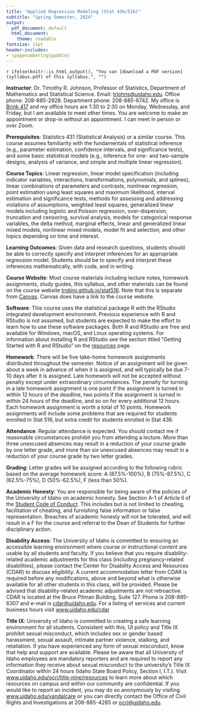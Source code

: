 ```yaml
---
title: "Applied Regression Modeling (Stat 436/516)"
subtitle: "Spring Semester, 2024"
output: 
  pdf_document: default
  html_document: 
    theme: readable
fontsize: 11pt
header-includes:
- \pagenumbering{gobble}
---
```


`r ifelse(knitr::is_html_output(), "You can [download a PDF version](syllabus.pdf) of this syllabus.", "")`

\raggedright

**Instructor**: Dr.\ Timothy R. Johnson, Professor of Statistics, Department of Mathematics and Statistical Science. Email: <trjohns@uidaho.edu>. Office phone: 208-885-2928. Department phone: 208-885-6742. My office is [Brink 417](https://goo.gl/maps/zcpTXzbPCGWGj7tM9) and my office hours are 1:30 to 2:30 on Monday, Wednesday, and Friday, but I am available to meet other times. You are welcome to make an appointment or drop-in without an appointment. I can meet in person or over Zoom.

**Prerequisites**: Statistics 431 (Statistical Analysis) or a similar course. This course assumes familiarity with the fundamentals of statistical inference (e.g., parameter estimation, confidence intervals, and significance tests), and some basic statistical models (e.g., inference for one- and two-sample designs, analysis of variance, and simple and multiple linear regression).

**Course Topics**: Linear regression, linear model specification (including indicator variables, interactions, transformations, polynomials, and splines), linear combinations of parameters and contrasts, nonlinear regression, point estimation using least squares and maximum likelihood, interval estimation and significance tests, methods for assessing and addressing violations of assumptions, weighted least squares, generalized linear models including logistic and Poisson regression, over-dispersion, truncation and censoring, survival analysis, models for categorical response variables, the delta method, marginal effects, linear and generalized linear mixed models, nonlinear mixed models, model fit and selection, and other topics depending on time and interest. 

**Learning Outcomes**: Given data and research questions, students should be able to correctly specify and interpret inferences for an appropriate regression model. Students should be to specify and interpret these inferences mathematically, with code, and in writing. 

**Course Website**: Most course materials including lecture notes, homework assignments, study guides, this syllabus, and other materials can be found on the course website [trobinj.github.io/stat516](https://trobinj.github.io/stat251). Note that this is separate from [Canvas](http://canvas.uidaho.edu). Canvas does have a link to the course website. 

**Software**: This course uses the statistical package R with the RStudio integrated development environment. Previous experience with R and RStudio is not assumed, but students are expected to make the effort to learn how to use these software packages. Both R and RStudio are free and available for Windows, macOS, and Linux operating systems. For information about installing R and RStudio see the section titled "Getting Started with R and RStudio" on the [resources](resources.html) page.  

**Homework**: There will be five take-home homework assignments distributed throughout the semester. Notice of an assignment will be given about a week in advance of when it is assigned, and will typically be due 7-10 days after it is assigned. Late homework will not be accepted without penalty except under extraordinary circumstances. The penalty for turning in a late homework assignment is one point if the assignment is turned in within 12 hours of the deadline, two points if the assignment is turned in within 24 hours of the deadline, and so on for every additional 12 hours. Each homework assignment is worth a total of 10 points. Homework assignments will include some problems that are required for students enrolled in Stat 516, but extra credit for students enrolled in Stat 436. 

**Attendance**: Regular attendance is expected. You should contact me if reasonable circumstances prohibit you from attending a lecture. More than three unexcused absences may result in a reduction of your course grade by one letter grade, and more than six unexcused absences may result in a reduction of your course grade by two letter grades.

**Grading**: Letter grades will be assigned according to the following rubric based on the average homework score: A (87.5%-100%), B (75%-87.5%), C (62.5%-75%), D (50%-62.5%), F (less than 50%). 

**Academic Honesty**: You are responsible for being aware of the policies of the University of Idaho on academic honesty. See Section A-1 of Article II of the [Student Code of Conduct](http://www.uidaho.edu/student-affairs/dean-of-students/student-conduct/student-code-of-conduct). This includes but is not limited to cheating, facilitation of cheating, and furnishing false information or false representation. Breaches of academic honesty will not be tolerated, and will result in a F for the course and referral to the Dean of Students for further disciplinary action.

**Disability Access**: The University of Idaho is committed to ensuring an accessible learning environment where course or instructional content are usable by all students and faculty. If you believe that you require disability-related academic adjustments for this class (including pregnancy-related disabilities), please contact the Center for Disability Access and Resources (CDAR) to discuss eligibility. A current accommodation letter from CDAR is required before any modifications, above and beyond what is otherwise available for all other students in this class, will be provided. Please be advised that disability-related academic adjustments are not retroactive. CDAR is located at the Bruce Pitman Building, Suite 127. Phone is 208-885-6307 and e-mail is <cdar@uidaho.edu>. For a listing of services and current business hours visit [www.uidaho.edu/cdar](https://www.uidaho.edu/cdar)

**Title IX**: University of Idaho is committed to creating a safe learning environment for all students. Consistent with this, UI policy and Title IX prohibit sexual misconduct, which includes sex or gender based harassment, sexual assault, intimate partner violence, stalking, and retaliation. If you have experienced any form of sexual misconduct, know that help and support are available. Please be aware that all University of Idaho employees are mandatory reporters and are required to report any information they receive about sexual misconduct to the university’s Title IX Coordinator within 24 hours (Idaho State Board Policy, Section I, I.T.). Visit [www.uidaho.edu/ocri/title-nine/resources](http://www.uidaho.edu/ocri/title-nine/resources) to learn more about which resources on campus and within our community are confidential. If you would like to report an incident, you may do so anonymously by visiting [www.uidaho.edu/vandalcare](https://www.uidaho.edu/vandalcare) or you can directly contact the Office of Civil Rights and Investigations at 208-885-4285 or <ocri@uidaho.edu>. 







